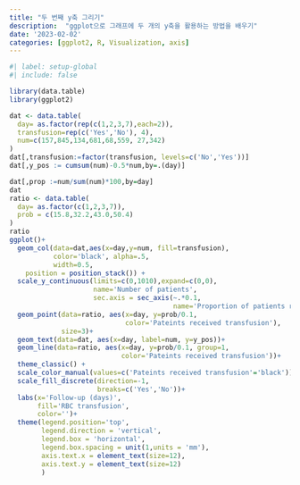 ```yaml
---
title: "두 번째 y축 그리기"
description:  "ggplot으로 그래프에 두 개의 y축을 활용하는 방법을 배우기"
date: '2023-02-02'
categories: [ggplot2, R, Visualization, axis]
---
```


```r
#| label: setup-global
#| include: false

library(data.table)
library(ggplot2)
```

```r
dat <- data.table(
  day= as.factor(rep(c(1,2,3,7),each=2)),
  transfusion=rep(c('Yes','No'), 4),
  num=c(157,845,134,681,68,559, 27,342)
)
dat[,transfusion:=factor(transfusion, levels=c('No','Yes'))]
dat[,y_pos := cumsum(num)-0.5*num,by=.(day)]

dat[,prop :=num/sum(num)*100,by=day]
dat
ratio <- data.table(
  day= as.factor(c(1,2,3,7)),
  prob = c(15.8,32.2,43.0,50.4)
)
ratio
ggplot()+
  geom_col(data=dat,aes(x=day,y=num, fill=transfusion),
           color='black', alpha=.5,
           width=0.5,
    position = position_stack()) +
  scale_y_continuous(limits=c(0,1010),expand=c(0,0),
                     name='Number of patients',
                     sec.axis = sec_axis(~.*0.1,
                                         name='Proportion of patients received a transfusion (%)'))+
  geom_point(data=ratio, aes(x=day, y=prob/0.1, 
                             color='Pateints received transfusion'), 
             size=3)+
  geom_text(data=dat, aes(x=day, label=num, y=y_pos))+
  geom_line(data=ratio, aes(x=day, y=prob/0.1, group=1,
                            color='Pateints received transfusion'))+
  theme_classic() +
  scale_color_manual(values=c('Pateints received transfusion'='black'))+
  scale_fill_discrete(direction=-1,
                      breaks=c('Yes','No'))+
  labs(x='Follow-up (days)',
       fill='RBC transfusion',
       color='')+
  theme(legend.position='top',
        legend.direction = 'vertical',
        legend.box = 'horizontal',
        legend.box.spacing = unit(1,units = 'mm'),
        axis.text.x = element_text(size=12),
        axis.text.y = element_text(size=12)
        ) 
```
